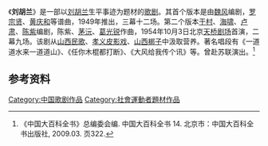 {{onesource|time=2014-08-22T07:57:14+00:00}}
《'''刘胡兰'''》是一部以[[刘胡兰|刘胡兰]]生平事迹为题材的[[歌剧|歌剧]]。其首个版本是由[[魏风|魏风]]编剧，[[罗宗贤|罗宗贤]]、[[黄庆和|黄庆和]]等谱曲，1949年推出，三幕十二场。第二个版本[[于村_(编剧)|于村]]、[[海啸_(编剧)|海啸]]、[[卢肃|卢肃]]、[[陈紫|陈紫]]编剧，陈紫、[[茅沅|茅沅]]、[[葛光锐|葛光锐]]作曲，1954年10月3日北京[[天桥剧场|天桥剧场]]首演，二幕九场。该剧从[[山西民歌|山西民歌]]、[[孝义皮影戏|孝义皮影戏]]、[[山西梆子|山西梆子]]中汲取营养。著名唱段有《一道道水来一道道山》、《任你木棍都打断》、《大风给我传个讯》等。曾赴苏联演出。<ref>《中国大百科全书》总编委会编. 中国大百科全书 14. 北京市：中国大百科全书出版社, 2009.03. 页322.</ref>

==参考资料==
{{reflist}}

[[Category:中国歌剧作品|Category:中国歌剧作品]]
[[Category:社會運動者題材作品|Category:社會運動者題材作品]]